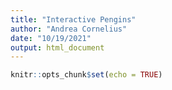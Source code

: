 ```yaml
---
title: "Interactive Pengins"
author: "Andrea Cornelius"
date: "10/19/2021"
output: html_document
---
```


```r
knitr::opts_chunk$set(echo = TRUE)
```

